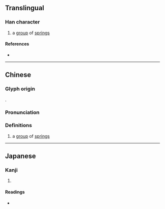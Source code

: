 {{character info/new}}
==Translingual==

===Han character===
{{Han char|rn=85|rad=水|as=23|sn=27|four=26232|canj=HEHEE|ids=⿱泉⿰泉泉}}

# a [[group]] of [[spring]]s

====References====
* {{Han ref|kx=0664.200|dkj=18834|dj=1073.090|hdz=31798.100|uh=7065|ud=28773|bh=F9A3|bd=63907}}

----

==Chinese==
{{zh-forms}}

===Glyph origin===
{{zh-etym-triple|泉|}}.

===Pronunciation===
{{zh-pron
|m=xún
|c=ceon4
|mc=y
|oc=y
|ma=
|cat=n
}}

===Definitions===
{{zh-hanzi}}

# a [[group]] of [[spring]]s

----

==Japanese==

===Kanji===
{{ja-kanji|grade=|rs=水23}}

# {{defn|lang=ja|sort=水23}}

====Readings====
* {{ja-readings|on=[[しゅん]] (shun), [[じゅん]] (jun), [[せん]] (sen)|kun=[[たくさんのいずみ]] (takusannoizumi)}}